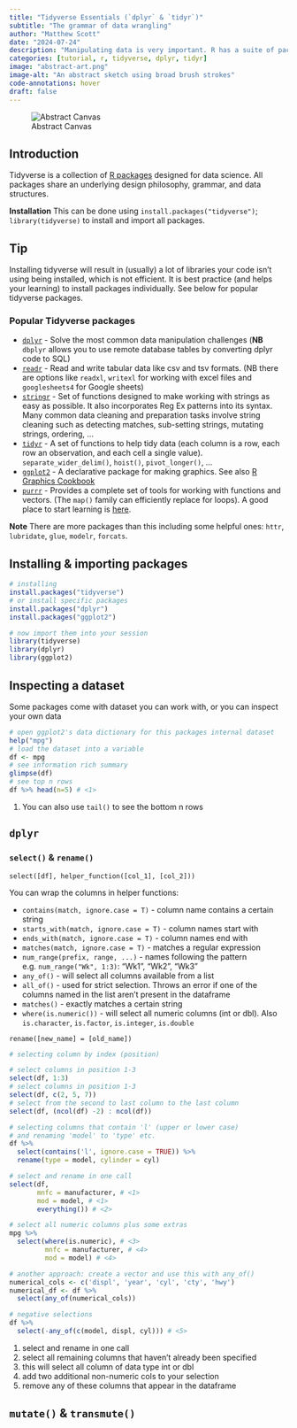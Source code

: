 ```yaml
---
title: "Tidyverse Essentials (`dplyr` & `tidyr`)"
subtitle: "The grammar of data wrangling"
author: "Matthew Scott"
date: "2024-07-24"
description: "Manipulating data is very important. R has a suite of packages to help you out"
categories: [tutorial, r, tidyverse, dplyr, tidyr]
image: "abstract-art.png"
image-alt: "An abstract sketch using broad brush strokes"
code-annotations: hover
draft: false
---
```


![Abstract Canvas](abstract-art-wide.png){fig-alt="A picture I drew one time"}

## Introduction

Tidyverse is a collection of [R packages](https://www.tidyverse.org/packages/) designed for data science. All packages share an underlying design philosophy, grammar, and data structures.

**Installation** This can be done using `install.packages("tidyverse")`; `library(tidyverse)` to install and import all packages.

:::{.callout-tip appearance="simple" icon="true"}
## Tip 
Installing tidyverse will result in (usually) a lot of libraries your code isn't using being installed, which is not efficient. It is best practice (and helps your learning) to install packages individually. See below for popular tidyverse packages.
:::

### Popular Tidyverse packages

* [`dplyr`](https://dplyr.tidyverse.org/) - Solve the most common data manipulation challenges (**NB** `dbplyr` allows you to use remote database tables by converting dplyr code to SQL)
* [`readr`](https://readr.tidyverse.org/) - Read and write tabular data like csv and tsv formats. (NB there are options like `readxl`, `writexl` for working with excel files and `googlesheets4` for Google sheets)
* [`stringr`](https://stringr.tidyverse.org/) - Set of functions designed to make working with strings as easy as possible. It also incorporates Reg Ex patterns into its syntax. Many common data cleaning and preparation tasks involve string cleaning such as detecting matches, sub-setting strings, mutating strings, ordering, ...
* [`tidyr`](https://tidyr.tidyverse.org/) - A set of functions to help tidy data (each column is a row, each row an observation, and each cell a single value). `separate_wider_delim()`, `hoist()`, `pivot_longer()`, ...
* [`ggplot2`](https://ggplot2.tidyverse.org/) - A declarative package for making graphics. See also [R Graphics Cookbook](https://r-graphics.org/)
* [`purrr`](https://purrr.tidyverse.org/) - Provides a complete set of tools for working with functions and vectors. (The `map()` family can efficiently replace for loops). A good place to start learning is [here](https://r4ds.had.co.nz/iteration.html).

**Note** There are more packages than this including some helpful ones: `httr`, `lubridate`, `glue`, `modelr`, `forcats`.

## Installing & importing packages

```r
# installing
install.packages("tidyverse")
# or install specific packages
install.packages("dplyr")
install.packages("ggplot2")

# now import them into your session
library(tidyverse)
library(dplyr)
library(ggplot2)
```

## Inspecting a dataset

Some packages come with dataset you can work with, or you can inspect your own data

```r
# open ggplot2's data dictionary for this packages internal dataset
help("mpg")
# load the dataset into a variable
df <- mpg
# see information rich summary
glimpse(df)
# see top n rows
df %>% head(n=5) # <1>
```
1. You can also use `tail()` to see the bottom n rows

## `dplyr`

### `select()` & `rename()`

`select([df], helper_function([col_1], [col_2]))`

You can wrap the columns in helper functions:

* `contains(match, ignore.case = T)` - column name contains a certain string
* `starts_with(match, ignore.case = T)` - column names start with
* `ends_with(match, ignore.case = T)` - column names end with
* `matches(match, ignore.case = T)` - matches a regular expression
* `num_range(prefix, range, ...)` - names following the pattern e.g. `num_range("Wk", 1:3)`: "Wk1", "Wk2", "Wk3"
* `any_of()` - will select all columns available from a list
* `all_of()` - used for strict selection. Throws an error if one of the columns named in the list aren't present in the dataframe
* `matches()` - exactly matches a certain string
* `where(is.numeric())` - will select all numeric columns (int or dbl). Also `is.character`, `is.factor`, `is.integer`, `is.double`

`rename([new_name] = [old_name])`

```r
# selecting column by index (position)

# select columns in position 1-3
select(df, 1:3)
# select columns in position 1-3
select(df, c(2, 5, 7))
# select from the second to last column to the last column
select(df, (ncol(df) -2) : ncol(df))

# selecting columns that contain 'l' (upper or lower case) 
# and renaming 'model' to 'type' etc.
df %>% 
  select(contains('l', ignore.case = TRUE)) %>% 
  rename(type = model, cylinder = cyl)

# select and rename in one call
select(df, 
       mnfc = manufacturer, # <1>
       mod = model, # <1>
       everything()) # <2>

# select all numeric columns plus some extras
mpg %>%
  select(where(is.numeric), # <3>
         mnfc = manufacturer, # <4>
         mod = model) # <4>

# another approach: create a vector and use this with any_of()
numerical_cols <- c('displ', 'year', 'cyl', 'cty', 'hwy')
numerical_df <- df %>% 
  select(any_of(numerical_cols))

# negative selections
df %>% 
  select(-any_of(c(model, displ, cyl))) # <5>
```

1. select and rename in one call
2. select all remaining columns that haven't already been specified
3. this will select all column of data type int or dbl
4. add two additional non-numeric cols to your selection
5. remove any of these columns that appear in the dataframe

## `mutate()` & `transmute()`



